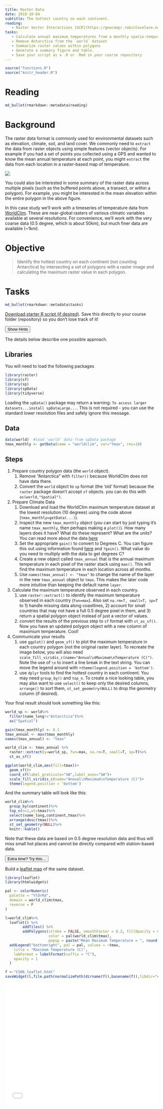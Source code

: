 ```yaml
---
title: Raster Data
date: 2018-10-04 
subtitle: The hottest country on each continent.
reading:
   - Raster Vector Interactions [GCR](https://geocompr.robinlovelace.net/geometric-operations.html#raster-vector){target='blank'}
tasks:
   - Calculate annual maximum temperatures from a monthly spatio-temporal dataset
   - Remove Antarctica from the `world` dataset
   - Summarize raster values within polygons
   - Generate a summary figure and table.
   - Save your script as a .R or .Rmd in your course repository
---
```



```r
source("functions.R")
source("knitr_header.R")
```

# Reading

```r
md_bullet(rmarkdown::metadata$reading)
```

# Background
The raster data format is commonly used for environmental datasets such as elevation, climate, soil, and land cover. We commonly need to `extract` the data from raster objects using simple features (vector objects).  For example if you had a set of points you collected using a GPS and wanted to know the mean annual temperature at each point, you might `extract` the data from each location in a raster-based map of temperature.

![](https://geocompr.robinlovelace.net/figures/pointextr-1.png)

You could also be interested in some summary of the raster data across multiple pixels (such as the buffered points above, a transect, or within a polygon).  For example, you might be interested in the mean elevation within the entire polygon in the above figure.

In this case study we'll work with a timeseries of temperature data from [WorldClim](http://worldclim.org).  These are near-global rasters of various climatic variables available at several resolutions.  For convenience, we'll work with the very coarse data (0.5 degree, which is about 50km), but much finer data are available (~1km).  

# Objective
> Identify the hottest country on each continent (not counting Antarctica) by intersecting a set of polygons with a raster image and calculating the maximum raster value in each polygon.

# Tasks

```r
md_bullet(rmarkdown::metadata$tasks)
```

[<i class="fa fa-file-code-o fa-1x" aria-hidden="true"></i> Download starter R script (if desired)](`r output_nocomment`){target="_blank"}.  Save this directly to your course folder (repository) so you don't lose track of it!

<div class="well">
<button data-toggle="collapse" class="btn btn-primary btn-sm round" data-target="#demo1">Show Hints</button>
<div id="demo1" class="collapse">
The details below describe one possible approach.

## Libraries
You will need to load the following packages
```r
library(raster)
library(sf)
library(sp)
library(spData)
library(tidyverse)
```

Loading the `spData()` package may return a warning: `To access larger datasets...install spDataLarge...`.  This is not required - you can use the standard lower resolution files and safely ignore this message.

## Data
```r
data(world)  #load 'world' data from spData package
tmax_monthly <- getData(name = "worldclim", var="tmax", res=10)
```

## Steps
1. Prepare country polygon data (the `world` object).
    1. Remove "Antarctica" with `filter()` because WorldClim does not have data there.
    2. Convert the `world` object to `sp` format (the 'old' format) because the `raster` package doesn't accept `sf` objects.  you can do this with `as(world,"Spatial")`.
2. Prepare Climate Data 
    1. Download and load the WorldClim maximum temperature dataset at the lowest resolution (10 degrees) using the code above (`tmax_monthly=getData(...)`).
    2. Inspect the new `tmax_monthly` object (you can start by just typing it's name `tmax_monthly`, then perhaps making a `plot()`).  How many layers does it have?  What do these represent?  What are the units?  You can read more about the data [here](http://worldclim.org/formats1)
    3. Set the appropriate `gain()` to convert to Degrees C.  You can figure this out using information found [here](http://worldclim.org/formats1) and `?gain()`.  What value do you need to multiply with the data to get degrees C?
    3. Create a new object called `tmax_annual` that is the annual maximum temperature in each pixel of the raster stack using `max()`.  This will find the maximum temperature in each location across all months.
    4. Use `names(tmax_annual) <- "tmax"` to change the name of the layer in the new `tmax_annual` object to `tmax`. This makes the later code more intuitive than keeping the default name `layer`.
2. Calculate the maximum temperature observed in each country.
    1. use `raster::extract()` to identify the maximum temperature observed in each country (`fun=max`). Also set `na.rm=T, small=T, sp=T` to 1) handle missing data along coastlines, 2) account for small countries that may not have a full 0.5 degree pixel in them, and 3) return a spatial polygon object instead of just a vector of values.
    2. convert the results of the previous step to `sf` format with `st_as_sf()`.  Now you have an updated polygon object with a new column of maximium temperature.  Cool!
3. Communicate your results
    1. use `ggplot()` and `geom_sf()` to plot the maximum temperature in each country polygon (not the original raster layer).  To recreate the image below, you will also need `scale_fill_viridis_c(name="Annual\nMaximum\nTemperature (C)")`.  Note the use of `\n` to insert a line break in the text string. You can move the legend around with `+theme(legend.position = 'bottom')`.
    2. use `dplyr` tools to find the hottest country in each continent. You may need `group_by()` and `top_n`.  To create a nice looking table, you may also want to use `select()` to keep only the desired columns, `arrange()` to sort them, `st_set_geometry(NULL)` to drop the geometry column (if desired).
</div>
</div>

Your final result should look something like this:

```r
world_sp <- world%>%
  filter(name_long!="Antarctica")%>%
  as("Spatial")

gain(tmax_monthly) <- 0.1
tmax_annual <- max(tmax_monthly)
names(tmax_annual) <- "tmax"

world_clim <- tmax_annual %>%
  raster::extract(y=world_sp, fun=max, na.rm=T, small=T, sp=T)%>%
  st_as_sf()

ggplot(world_clim,aes(fill=tmax))+
  geom_sf()+
  coord_sf(label_graticule="SW",label_axes="SW")+
  scale_fill_viridis_c(name="Annual\nMaximum\nTemperature (C)")+
  theme(legend.position = 'bottom')
```

And the summary table will look like this:
```r
world_clim%>%
  group_by(continent)%>%
  top_n(n=1,wt=tmax)%>%
  select(name_long,continent,tmax)%>%
  arrange(desc(tmax))%>%
  st_set_geometry(NULL)%>%
  knitr::kable()
```

Note that these data are based on 0.5 degree resolution data and thus will miss small hot places and cannot be directly compared with station-based data.  

<div class="extraswell">
<button data-toggle="collapse" class="btn btn-link" data-target="#extras">
Extra time? Try this...
</button>
<div id="extras" class="collapse">

Build a [leaflet map](https://rstudio.github.io/leaflet/) of the same dataset.

```r
library(leaflet)
library(htmlwidgets)

pal <- colorNumeric(
  palette = "YlOrRd",
  domain = world_clim$tmax,
  reverse = F
)

l=world_clim%>%
  leaflet() %>%
        addTiles() %>%
        addPolygons(stroke = FALSE, smoothFactor = 0.2, fillOpacity = 0.5,
                    color = pal(world_clim$tmax),
                    popup = paste("Mean Maximum Temperature = ", round(world_clim$tmax, 2)," C"))%>%
  addLegend("bottomright", pal = pal, values = ~tmax,
    title = "Maximum Temperature (C)",
    labFormat = labelFormat(suffix = "C"),
    opacity = 1
  )

f <-"CS06_leaflet.html"
saveWidget(l,file.path(normalizePath(dirname(f)),basename(f)),libdir="externals",selfcontained = T)
```

<iframe id="test"  style=" height:400px; width:100%;" scrolling="no"  frameborder="0" src="CS06_leaflet.html"></iframe>


</div>
</div>